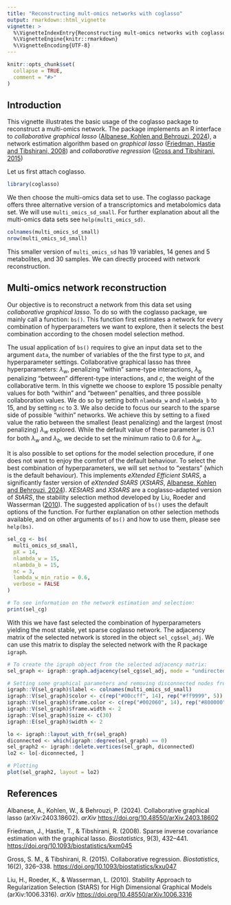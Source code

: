 ```yaml
---
title: "Reconstructing mult-omics networks with coglasso"
output: rmarkdown::html_vignette
vignette: >
  %\VignetteIndexEntry{Reconstructing mult-omics networks with coglasso}
  %\VignetteEngine{knitr::rmarkdown}
  %\VignetteEncoding{UTF-8}
---
```


```r
knitr::opts_chunk$set(
  collapse = TRUE,
  comment = "#>"
)
```

## Introduction

This vignette illustrates the basic usage of the coglasso package to reconstruct a multi-omics network. The package implements an R interface to *collaborative graphical lasso* ([Albanese, Kohlen and Behrouzi, 2024](#ref)), a network estimation algorithm based on *graphical lasso* ([Friedman, Hastie and Tibshirani, 2008](#ref)) and *collaborative regression* ([Gross and Tibshirani, 2015](#ref))

Let us first attach coglasso.

```r
library(coglasso)
```

We then choose the multi-omics data set to use. The coglasso package offers three alternative version of a transcriptomics and metabolomics data set. We will use `multi_omics_sd_small`. For further explanation about all the multi-omics data sets see `help(multi_omics_sd)`.

```r
colnames(multi_omics_sd_small)
nrow(multi_omics_sd_small)
```

This smaller version of `multi_omics_sd` has 19 variables, 14 genes and 5 metabolites, and 30 samples. We can directly proceed with network reconstruction.

## Multi-omics network reconstruction

Our objective is to reconstruct a network from this data set using *collaborative graphical lasso*. To do so with the coglasso package, we mainly call a function: `bs()`. This function first estimates a network for every combination of hyperparameters we want to explore, then it selects the best combination according to the chosen model selection method.

The usual application of `bs()` requires to give an input data set to the argument `data`, the number of variables of the the first type to `pX`, and hyperparameter settings. Collaborative graphical lasso has three hyperparameters: $λ_w$, penalizing "within" same-type interactions, $λ_b$ penalizing "between" different-type interactions, and $c$, the weight of the collaborative term. In this vignette we choose to explore 15 possible penalty values for both "within" and "between" penalties, and three possible collaboration values. We do so by setting both `nlambda_w` and `nlambda_b` to 15, and by setting `nc` to 3. We also decide to focus our search to the sparse side of possible "within" networks. We achieve this by setting to a fixed value the ratio between the smallest (least penalizing) and the largest (most penalizing) $λ_w$ explored. While the default value of these parameter is 0.1 for both $λ_w$ and $λ_b$, we decide to set the minimum ratio to 0.6 for $λ_w$.

It is also possible to set options for the model selection procedure, if one does not want to enjoy the comfort of the default behaviour. To select the best combination of hyperparameters, we will set `method` to "xestars" (which is the default behaviour). This implements *eXtended Efficient StARS*, a significantly faster version of *eXtended StARS* (*XStARS*, [Albanese, Kohlen and Behrouzi, 2024](#ref)). *XEStARS* and *XStARS* are a coglasso-adapted version of *StARS*, the stability selection method developed by Liu, Roeder and Wasserman ([2010](#ref)). The suggested application of `bs()` uses the default options of the function. For further explanation on other selection methods available, and on other arguments of `bs()` and how to use them, please see `help(bs)`.

```r
sel_cg <- bs(
  multi_omics_sd_small,
  pX = 14,
  nlambda_w = 15,
  nlambda_b = 15,
  nc = 3,
  lambda_w_min_ratio = 0.6,
  verbose = FALSE
)

# To see information on the network estimation and selection:
print(sel_cg)
```

With this we have fast selected the combination of hyperparameters yielding the most stable, yet sparse coglasso network. The adjacency matrix of the selected network is stored in the object `sel_cg$sel_adj`. We can use this matrix to display the selected network with the R package `igraph`.

```r
# To create the igraph object from the selected adjacency matrix:
sel_graph <- igraph::graph.adjacency(sel_cg$sel_adj, mode = "undirected")

# Setting some graphical parameters and removing disconnected nodes from the graph
igraph::V(sel_graph)$label <- colnames(multi_omics_sd_small)
igraph::V(sel_graph)$color <- c(rep("#00ccff", 14), rep("#ff9999", 5))
igraph::V(sel_graph)$frame.color <- c(rep("#002060", 14), rep("#800000", 5))
igraph::V(sel_graph)$frame.width <- 2
igraph::V(sel_graph)$size <- c(30)
igraph::E(sel_graph)$width <- 2

lo <- igraph::layout_with_fr(sel_graph)
diconnected <- which(igraph::degree(sel_graph) == 0)
sel_graph2 <- igraph::delete.vertices(sel_graph, diconnected)
lo2 <- lo[-diconnected, ]

# Plotting
plot(sel_graph2, layout = lo2)
```

## References {#ref}

Albanese, A., Kohlen, W., & Behrouzi, P. (2024). Collaborative graphical lasso (arXiv:2403.18602). *arXiv* <https://doi.org/10.48550/arXiv.2403.18602>

Friedman, J., Hastie, T., & Tibshirani, R. (2008). Sparse inverse covariance estimation with the graphical lasso. *Biostatistics*, 9(3), 432–441. <https://doi.org/10.1093/biostatistics/kxm045>

Gross, S. M., & Tibshirani, R. (2015). Collaborative regression. *Biostatistics*, 16(2), 326–338. <https://doi.org/10.1093/biostatistics/kxu047>

Liu, H., Roeder, K., & Wasserman, L. (2010). Stability Approach to Regularization Selection (StARS) for High Dimensional Graphical Models (arXiv:1006.3316). *arXiv* <https://doi.org/10.48550/arXiv.1006.3316>
